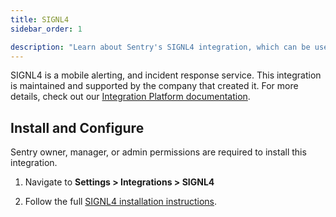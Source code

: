 ```yaml
---
title: SIGNL4
sidebar_order: 1

description: "Learn about Sentry's SIGNL4 integration, which can be used to notify responsible teams about events in Sentry via app push, SMS text, and voice call."
---
```


SIGNL4 is a mobile alerting, and incident response service. This integration is maintained and supported by the company that created it. For more details, check out our [Integration Platform documentation](/product/integrations/integration-platform/).

## Install and Configure

<Note>

Sentry owner, manager, or admin permissions are required to install this integration.

</Note>

1. Navigate to **Settings > Integrations > SIGNL4**

2. Follow the full [SIGNL4 installation instructions](https://www.signl4.com/blog/portfolio_item/sentry/).
